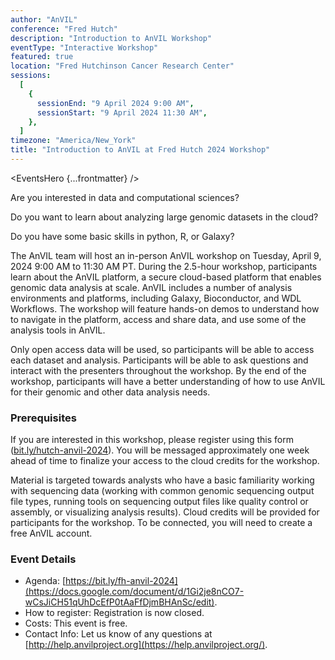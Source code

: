 ```yaml
---
author: "AnVIL"
conference: "Fred Hutch"
description: "Introduction to AnVIL Workshop"
eventType: "Interactive Workshop"
featured: true
location: "Fred Hutchinson Cancer Research Center"
sessions:
  [
    {
      sessionEnd: "9 April 2024 9:00 AM",
      sessionStart: "9 April 2024 11:30 AM",
    },
  ]
timezone: "America/New_York"
title: "Introduction to AnVIL at Fred Hutch 2024 Workshop"
---
```


<EventsHero {...frontmatter} />

Are you interested in data and computational sciences?

Do you want to learn about analyzing large genomic datasets in the cloud?

Do you have some basic skills in python, R, or Galaxy?

The AnVIL team will host an in-person AnVIL workshop on Tuesday, April 9, 2024 9:00 AM to 11:30 AM PT. During the 2.5-hour workshop, participants learn about the AnVIL platform, a secure cloud-based platform that enables genomic data analysis at scale. AnVIL includes a number of analysis environments and platforms, including Galaxy, Bioconductor, and WDL Workflows. The workshop will feature hands-on demos to understand how to navigate in the platform, access and share data, and use some of the analysis tools in AnVIL.

Only open access data will be used, so participants will be able to access each dataset and analysis. Participants will be able to ask questions and interact with the presenters throughout the workshop. By the end of the workshop, participants will have a better understanding of how to use AnVIL for their genomic and other data analysis needs.

### Prerequisites

If you are interested in this workshop, please register using this form ([bit.ly/hutch-anvil-2024](https://docs.google.com/forms/d/e/1FAIpQLSem811mX2g0-wdoABAvf2U34afdXSYdyFtXl6zsgAUeYsnDpw/viewform)). You will be messaged approximately one week ahead of time to finalize your access to the cloud credits for the workshop.

Material is targeted towards analysts who have a basic familiarity working with sequencing data (working with common genomic sequencing output file types, running tools on sequencing output files like quality control or assembly, or visualizing analysis results). Cloud credits will be provided for participants for the workshop. To be connected, you will need to create a free AnVIL account.

### Event Details

- Agenda: [https://bit.ly/fh-anvil-2024](https://docs.google.com/document/d/1Gi2je8nCO7-wCsJiCH51qUhDcEfP0tAaFfDjmBHAnSc/edit).
- How to register: Registration is now closed.
- Costs: This event is free.
- Contact Info: Let us know of any questions at [http://help.anvilproject.org](https://help.anvilproject.org/).
